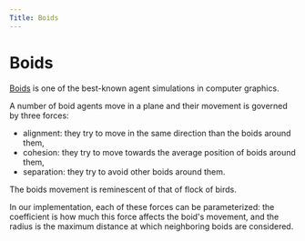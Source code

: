 ```yaml
---
Title: Boids
---
```



# Boids

<Boids />

[Boids](https://en.wikipedia.org/wiki/Boids) is one of the best-known agent simulations in computer graphics.

A number of boid agents move in a plane and their movement is governed by three forces:

- alignment: they try to move in the same direction than the boids around them,
- cohesion: they try to move towards the average position of boids around them,
- separation: they try to avoid other boids around them.

The boids movement is reminescent of that of flock of birds.

In our implementation, each of these forces can be parameterized: the coefficient is how much this force affects the boid's movement, and the radius is the maximum distance at which neighboring boids are considered.
